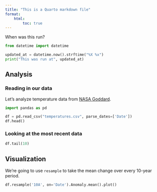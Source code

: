 ```yaml
---
title: "This is a Quarto markdown file"
format:
    html:
        toc: true
---
```


When was this run?

```python
from datetime import datetime

updated_at = datetime.now().strftime("%X %x")
print("This was run at", updated_at)
```

## Analysis

### Reading in our data

Let's analyze temperature data from [NASA Goddard](https://observablehq.com/@ge045/global-temperature-trends).

```python
import pandas as pd

df = pd.read_csv("temperatures.csv", parse_dates=['Date'])
df.head()
```

### Looking at the most recent data

```python
df.tail(10)
```

## Visualization

We're going to use `resample` to take the mean change over every 10-year period.

```python
df.resample('10A', on='Date').Anomaly.mean().plot()
```